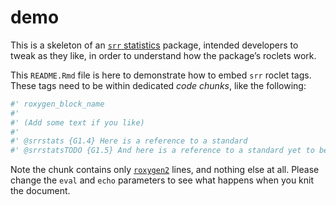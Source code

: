 # demo

This is a skeleton of an [`srr` statistics](https://github.com/ropenscilabs/srr)
package, intended developers to tweak as they like, in order to understand 
how the package's roclets work.

This `README.Rmd` file is here to demonstrate how to embed `srr` roclet tags.
These tags need to be within dedicated *code chunks*, like the following:

```r
#' roxygen_block_name
#'
#' (Add some text if you like)
#'
#' @srrstats {G1.4} Here is a reference to a standard
#' @srrstatsTODO {G1.5} And here is a reference to a standard yet to be addressed
```

Note the chunk contains only [`roxygen2`](https://roxygen2.r-lib.org) lines,
and nothing else at all. Please change the `eval` and `echo` parameters to
see what happens when you knit the document.

